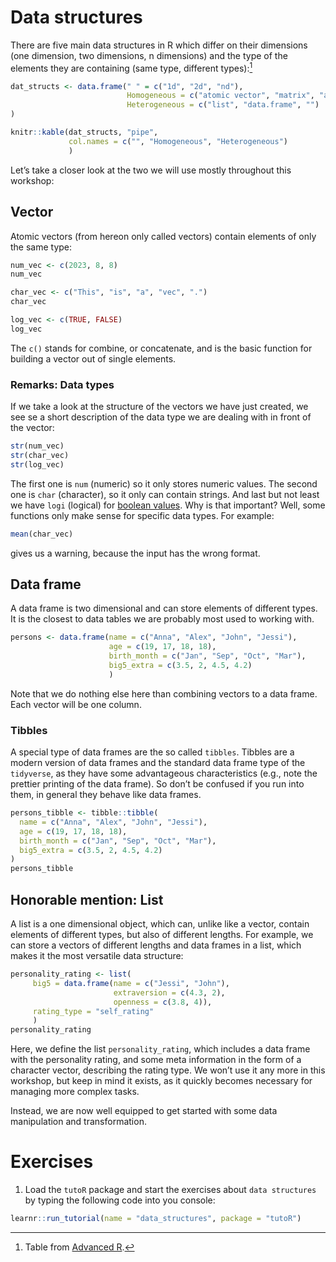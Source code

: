 # Data structures

There are five main data structures in R which differ on their dimensions (one dimension, two dimensions, n dimensions) and the type of the elements they are containing (same type, different types):[^data_structures-1]

[^data_structures-1]: Table from [Advanced R](http://adv-r.had.co.nz/Data-structures.html).

```r
dat_structs <- data.frame(" " = c("1d", "2d", "nd"),
                          Homogeneous = c("atomic vector", "matrix", "array"), 
                          Heterogeneous = c("list", "data.frame", "")
)

knitr::kable(dat_structs, "pipe",
             col.names = c("", "Homogeneous", "Heterogeneous")
             ) 

```

Let's take a closer look at the two we will use mostly throughout this workshop:

## Vector

Atomic vectors (from hereon only called vectors) contain elements of only the same type:

```r
num_vec <- c(2023, 8, 8)
num_vec

char_vec <- c("This", "is", "a", "vec", ".")
char_vec

log_vec <- c(TRUE, FALSE)
log_vec
```

The `c()` stands for combine, or concatenate, and is the basic function for building a vector out of single elements.

### Remarks: Data types
If we take a look at the structure of the vectors we have just created, we see se a short description of the data type we are dealing with in front of the vector: 
```r
str(num_vec)
str(char_vec)
str(log_vec)
```
The first one is `num` (numeric) so it only stores numeric values. The second one is `char` (character), so it only can contain strings. And last but not least we have `logi` (logical) for [boolean values](https://nickhaf.github.io/r_tutorial/basics.html#comparisons-and-logical-operators).
Why is that important? 
Well, some functions only make sense for specific data types. For example:

```r
mean(char_vec)
```

gives us a warning, because the input has the wrong format. 

## Data frame

A data frame is two dimensional and can store elements of different types. It is the closest to data tables we are probably most used to working with. 

```r
persons <- data.frame(name = c("Anna", "Alex", "John", "Jessi"),
                      age = c(19, 17, 18, 18),
                      birth_month = c("Jan", "Sep", "Oct", "Mar"),
                      big5_extra = c(3.5, 2, 4.5, 4.2)
                      )
```

Note that we do nothing else here than combining vectors to a data frame. Each vector will be one column.

### Tibbles

A special type of data frames are the so called `tibbles`. Tibbles are a modern version of data frames and the standard data frame type of the `tidyverse`, as they have some advantageous characteristics (e.g., note the prettier printing of the data frame). So don't be confused if you run into them, in general they behave like data frames.

```r
persons_tibble <- tibble::tibble(
  name = c("Anna", "Alex", "John", "Jessi"),
  age = c(19, 17, 18, 18),
  birth_month = c("Jan", "Sep", "Oct", "Mar"),
  big5_extra = c(3.5, 2, 4.5, 4.2)
)
persons_tibble
```

## Honorable mention: List

A list is a one dimensional object, which can, unlike like a vector, contain elements of different types, but also of different lengths. For example, we can store a vectors of different lengths and data frames in a list, which makes it the most versatile data structure:

```r
personality_rating <- list(
     big5 = data.frame(name = c("Jessi", "John"),
                       extraversion = c(4.3, 2), 
                       openness = c(3.8, 4)),
     rating_type = "self_rating"
     )
personality_rating
```

Here, we define the list `personality_rating`, which includes a data frame with the personality rating, and some meta information in the form of a character vector, describing the rating type.
We won't use it any more in this workshop, but keep in mind it exists, as it quickly becomes necessary for managing more complex tasks.  

Instead, we are now well equipped to get started with some data manipulation and transformation. 

# Exercises

1.  Load the `tutoR` package and start the exercises about `data structures` by typing the following code into you console:

```r
learnr::run_tutorial(name = "data_structures", package = "tutoR")
```
